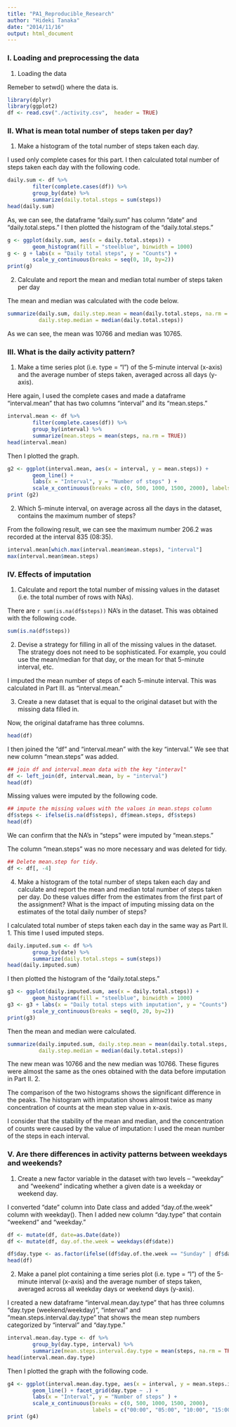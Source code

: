 ```yaml
---
title: "PA1_Reproducible_Research"
author: "Hideki Tanaka"
date: "2014/11/16"
output: html_document
---
```

### I. Loading and preprocessing the data
1. Loading the data

Remeber to setwd() where the data is.
```r
library(dplyr)
library(ggplot2)
df <- read.csv("./activity.csv",  header = TRUE)
```

### II. What is mean total number of steps taken per day?

1. Make a histogram of the total number of steps taken each day.

I used  only complete cases for this part. I then calculated total number of steps taken each day with the following code.

```r
daily.sum <- df %>%
        filter(complete.cases(df)) %>%
        group_by(date) %>%
        summarize(daily.total.steps = sum(steps))
head(daily.sum)
```

As, we can see, the dataframe "daily.sum" has column "date" and "daily.total.steps."
I then plotted the histogram of the "daily.total.steps."

```r
g <- ggplot(daily.sum, aes(x = daily.total.steps)) +
        geom_histogram(fill = "steelblue", binwidth = 1000)
g <- g + labs(x = "Daily total steps", y = "Counts") + 
        scale_y_continuous(breaks = seq(0, 10, by=2))
print(g)
```

2. Calculate and report the mean and median total number of steps taken per day

The mean and median was calculated with the code below.
```r
summarize(daily.sum, daily.step.mean = mean(daily.total.steps, na.rm = TRUE),
          daily.step.median = median(daily.total.steps))
```
As we can see, the mean was 10766
          and median was
10765.


### III. What is the daily activity pattern?
1. Make a time series plot (i.e. type = "l") of the 5-minute interval (x-axis) and the average number of steps taken, averaged across all days (y-axis).

Here again, I used the complete cases and made a dataframe "interval.mean" that has two columns "interval" and its "mean.steps."

```r
interval.mean <- df %>%
        filter(complete.cases(df)) %>%
        group_by(interval) %>%
        summarize(mean.steps = mean(steps, na.rm = TRUE))
head(interval.mean)
```

Then I plotted the graph.
```r
g2 <- ggplot(interval.mean, aes(x = interval, y = mean.steps)) + 
        geom_line() + 
        labs(x = "Interval", y = "Number of steps" ) +
        scale_x_continuous(breaks = c(0, 500, 1000, 1500, 2000), labels = c("00:00", "05:00", "10:00", "15:00", "20:00"))
print (g2)
```

2. Which 5-minute interval, on average across all the days in the dataset, contains the maximum number of steps?

From the following result, we can see the maximum number 206.2 was recorded at the interval 835 (08:35).
```r
interval.mean[which.max(interval.mean$mean.steps), "interval"]
max(interval.mean$mean.steps)
```

### IV. Effects of imputation
1. Calculate and report the total number of missing values in the dataset (i.e. the total number of rows with NAs).

There are `r sum(is.na(df$steps))` NA's in the dataset. This was obtained with the following code. 
```r
sum(is.na(df$steps))
```

2. Devise a strategy for filling in all of the missing values in the dataset. The strategy does not need to be sophisticated. For example, you could use the mean/median for that day, or the mean for that 5-minute interval, etc.

I imputed the mean number of steps of each 5-minute interval. This was calculated in Part III. as "interval.mean." 

3. Create a new dataset that is equal to the original dataset but with the missing data filled in.

Now, the original dataframe has three columns.
```r
head(df)
```
I then joined the "df" and "interval.mean" with the key "interval." We see that new column "mean.steps" was added.
```r
## join df and interval.mean data with the key "interavl"
df <- left_join(df, interval.mean, by = "interval")
head(df)
```

Missing values were imputed by the following code.

```r
## impute the missing values with the values in mean.steps column
df$steps <- ifelse(is.na(df$steps), df$mean.steps, df$steps)
head(df)
```

We can confirm that the NA's in "steps" were imputed by "mean.steps."

The column "mean.steps" was no more necessary and was deleted for tidy. 
```r
## Delete mean.step for tidy.
df <- df[, -4]
```

4. Make a histogram of the total number of steps taken each day and calculate and report the mean and median total number of steps taken per day. Do these values differ from the estimates from the first part of the assignment? What is the impact of imputing missing data on the estimates of the total daily number of steps?

I calculated total number of steps taken each day in the same way as Part II. 1. This time I used imputed steps.

```r
daily.imputed.sum <- df %>%
        group_by(date) %>%
        summarize(daily.total.steps = sum(steps))
head(daily.imputed.sum)
```

I then plotted the histogram of the "daily.total.steps."

```r
g3 <- ggplot(daily.imputed.sum, aes(x = daily.total.steps)) + 
        geom_histogram(fill = "steelblue", binwidth = 1000)
g3 <- g3 + labs(x = "Daily total steps with imputation", y = "Counts") + 
        scale_y_continuous(breaks = seq(0, 20, by=2))
print(g3)
```

Then the mean and median were calculated.
```r
summarize(daily.imputed.sum, daily.step.mean = mean(daily.total.steps, na.rm = TRUE),
          daily.step.median = median(daily.total.steps))
```
The new mean was 10766 and the new median was 10766. These figures were almost the same as the ones obtained with the data before imputation in Part II. 2.

The comparison of the two histograms shows the significant difference in the peaks. The histogram with imputation shows almost twice as many concentration of counts at the mean step value in x-axis. 

I consider that the stability of the mean and median, and the concentration of counts were caused by the value of imputation: I used the mean number of the steps in each interval.

### V. Are there differences in activity patterns between weekdays and weekends?
1. Create a new factor variable in the dataset with two levels -- "weekday" and "weekend" indicating whether a given date is a weekday or weekend day.

I converted "date" column into Date class and added "day.of.the.week" column with weekday(). Then I added new column "day.type" that contain "weekend" and "weekday."
```r
df <- mutate(df, date=as.Date(date))
df <- mutate(df, day.of.the.week = weekdays(df$date))

df$day.type <- as.factor(ifelse((df$day.of.the.week == "Sunday" | df$day.of.the.week == "Saturday"), "weekend", "weekday"))
head(df)
```

2. Make a panel plot containing a time series plot (i.e. type = "l") of the 5-minute interval (x-axis) and the average number of steps taken, averaged across all weekday days or weekend days (y-axis).

I created a new dataframe "interval.mean.day.type" that has three columns "day.type (weekend/weekday)", "interval" and "mean.steps.interval.day.type" that shows the mean step numbers categorized by "interval" and "day.type."
```r
interval.mean.day.type <- df %>%
        group_by(day.type, interval) %>%
        summarize(mean.steps.interval.day.type = mean(steps, na.rm = TRUE))
head(interval.mean.day.type)
```
Then I plotted the graph with the following code.
```r
g4 <- ggplot(interval.mean.day.type, aes(x = interval, y = mean.steps.interval.day.type)) + 
        geom_line() + facet_grid(day.type ~ .) +
        labs(x = "Interval", y = "Number of steps" ) +
        scale_x_continuous(breaks = c(0, 500, 1000, 1500, 2000), 
                           labels = c("00:00", "05:00", "10:00", "15:00", "20:00"))
print (g4)
```
